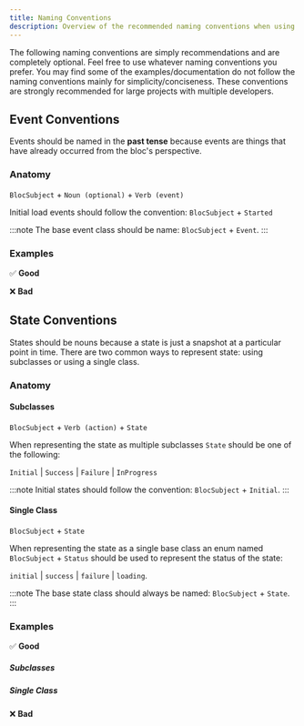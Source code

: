 ```yaml
---
title: Naming Conventions
description: Overview of the recommended naming conventions when using bloc.
---
```



The following naming conventions are simply recommendations and are completely optional. Feel free to use whatever naming conventions you prefer. You may find some of the examples/documentation do not follow the naming conventions mainly for simplicity/conciseness. These conventions are strongly recommended for large projects with multiple developers.

## Event Conventions

Events should be named in the **past tense** because events are things that have already occurred from the bloc's perspective.

### Anatomy

`BlocSubject` + `Noun (optional)` + `Verb (event)`

Initial load events should follow the convention: `BlocSubject` + `Started`

:::note
The base event class should be name: `BlocSubject` + `Event`.
:::

### Examples

✅ **Good**

<EventExamplesGood1 />

❌ **Bad**

<EventExamplesBad1 />

## State Conventions

States should be nouns because a state is just a snapshot at a particular point in time. There are two common ways to represent state: using subclasses or using a single class.

### Anatomy

#### Subclasses

`BlocSubject` + `Verb (action)` + `State`

When representing the state as multiple subclasses `State` should be one of the following:

`Initial` | `Success` | `Failure` | `InProgress`

:::note
Initial states should follow the convention: `BlocSubject` + `Initial`.
:::

#### Single Class

`BlocSubject` + `State`

When representing the state as a single base class an enum named `BlocSubject` + `Status` should be used to represent the status of the state:

`initial` | `success` | `failure` | `loading`.

:::note
The base state class should always be named: `BlocSubject` + `State`.
:::

### Examples

✅ **Good**

##### Subclasses

<StateExamplesGood1Snippet />

##### Single Class

<SingleStateExamplesGood1Snippet />

❌ **Bad**

<StateExamplesBad1Snippet />
